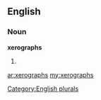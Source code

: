==English==

===Noun===
'''xerographs'''

# {{plural of|[[xerograph]]}}

[[Category:English plurals]]

[[ar:xerographs]]
[[my:xerographs]]